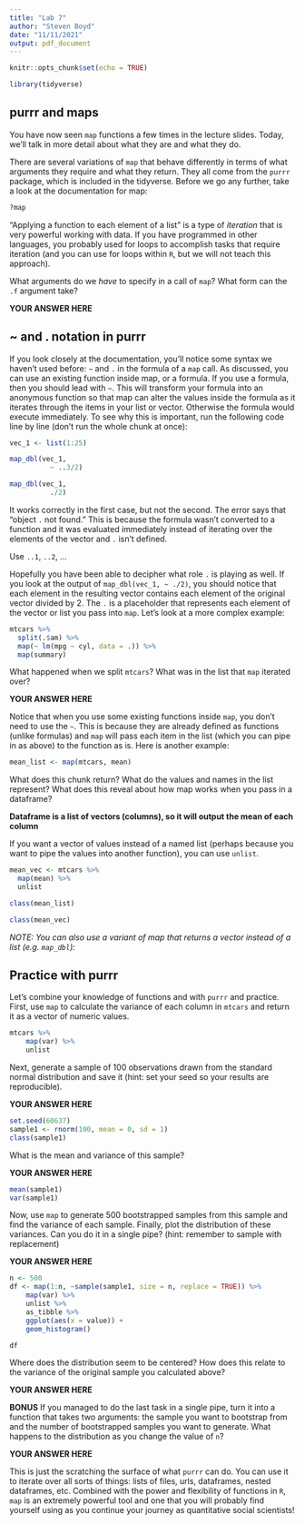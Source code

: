 ```yaml
---
title: "Lab 7"
author: "Steven Boyd"
date: "11/11/2021"
output: pdf_document
---
```


```r
knitr::opts_chunk$set(echo = TRUE)
```

```r
library(tidyverse)
```

## purrr and maps

You have now seen `map` functions a few times in the lecture slides. Today, we'll talk in more detail about what they are and what they do. 

There are several variations of `map` that behave differently in terms of what arguments they require and what they return. They all come from the `purrr` package, which is included in the tidyverse. Before we go any further, take a look at the documentation for map:

```r
?map
```

"Applying a function to each element of a list" is a type of *iteration* that is very powerful working with data. If you have programmed in other languages, you probably used for loops to accomplish tasks that require iteration (and you can use for loops within `R`, but we will not teach this approach). 

What arguments do we *have* to specify in a call of `map`? What form can the `.f` argument take?

**YOUR ANSWER HERE** 

## ~ and . notation in purrr

If you look closely at the documentation, you'll notice some syntax we haven't used before: `~` and `.` in the formula of a `map` call. As discussed, you can use an existing function inside map, or a formula. If you use a formula, then you should lead with `~`. This will transform your formula into an anonymous function so that map can alter the values inside the formula as it iterates through the items in your list or vector. Otherwise the formula would execute immediately. To see why this is important, run the following code line by line (don't run the whole chunk at once):

```r
vec_1 <- list(1:25)

map_dbl(vec_1, 
          ~ ..3/2)

map_dbl(vec_1,
          ./2)
```

It works correctly in the first case, but not the second. The error says that "object `.` not found." This is because the formula wasn't converted to a function and it was evaluated immediately instead of iterating over the elements of the vector and `.` isn't defined. 

Use `..1`, `..2`, ...   

Hopefully you have been able to decipher what role `.` is playing as well. If you look at the output of `map_dbl(vec_1, ~ ./2)`, you should notice that each element in the resulting vector contains each element of the original vector divided by 2. The `.` is a placeholder that represents each element of the vector or list you pass into `map`. Let's look at a more complex example:

```r
mtcars %>%
  split(.$am) %>%
  map(~ lm(mpg ~ cyl, data = .)) %>%
  map(summary)
```

What happened when we split `mtcars`? What was in the list that `map` iterated over?

**YOUR ANSWER HERE**

Notice that when you use some existing functions inside `map`, you don't need to use the `~`. This is because they are already defined as functions (unlike formulas) and `map` will pass each item in the list (which you can pipe in as above) to the function as is. Here is another example:

```r
mean_list <- map(mtcars, mean)
```

What does this chunk return? What do the values and names in the list represent? What does this reveal about how map works when you pass in a dataframe?

**Dataframe is a list of vectors (columns), so it will output the mean of each column** 


If you want a vector of values instead of a named list (perhaps because you want to pipe the values into another function), you can use `unlist`.

```r
mean_vec <- mtcars %>%
  map(mean) %>%
  unlist

class(mean_list)

class(mean_vec)
```
*NOTE: You can also use a variant of map that returns a vector instead of a list (e.g. `map_dbl`):*

## Practice with purrr

Let's combine your knowledge of functions and with `purrr` and practice. First, use `map` to calculate the variance of each column in `mtcars` and return it as a vector of numeric values.


```r
mtcars %>% 
    map(var) %>% 
    unlist
```

Next, generate a sample of 100 observations drawn from the standard normal distribution and save it (hint: set your seed so your results are reproducible).

**YOUR ANSWER HERE**
```r
set.seed(60637)
sample1 <- rnorm(100, mean = 0, sd = 1)
class(sample1)
```


What is the mean and variance of this sample?

**YOUR ANSWER HERE**
```r
mean(sample1)
var(sample1)
```


Now, use `map` to generate 500 bootstrapped samples from this sample and find the variance of each sample. Finally, plot the distribution of these variances. Can you do it in a single pipe? (hint: remember to sample with replacement)

**YOUR ANSWER HERE**
```r
n <- 500
df <- map(1:n, ~sample(sample1, size = n, replace = TRUE)) %>% 
    map(var) %>% 
    unlist %>% 
    as_tibble %>% 
    ggplot(aes(x = value)) +
    geom_histogram()

df
```


Where does the distribution seem to be centered? How does this relate to the variance of the original sample you calculated above?

**YOUR ANSWER HERE**

**BONUS** If you managed to do the last task in a single pipe, turn it into a function that takes two arguments: the sample you want to bootstrap from and the number of bootstrapped samples you want to generate. What happens to the distribution as you change the value of `n`?

**YOUR ANSWER HERE**

This is just the scratching the surface of what `purrr` can do. You can use it to iterate over all sorts of things: lists of files, urls, dataframes, nested dataframes, etc. Combined with the power and flexibility of functions in `R`, `map` is an extremely powerful tool and one that you will probably find yourself using as you continue your journey as quantitative social scientists!